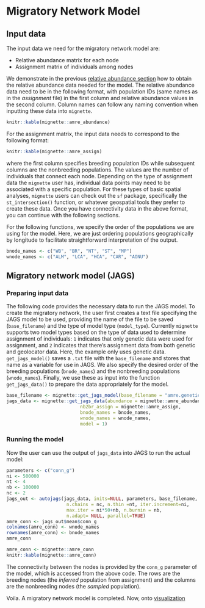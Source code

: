 # Migratory Network Model {#connectivity}

## Input data

The input data we need for the migratory network model are:

* Relative abundance matrix for each node
* Assignment matrix of individuals among nodes

We demonstrate in the previous [relative abundance section](#abundance) how to obtain the relative abundance data needed for the model. The relative abundance data need to be in the following format, with population IDs (same names as in the *assignment* file) in the first column and relative abundance values in the second column. Column names can follow any naming convention when inputting these data into `mignette`.

```r
knitr::kable(mignette::amre_abundance)
```

For the assignment matrix, the input data needs to correspond to the following format:

```r
knitr::kable(mignette::amre_assign)
```

where the first column specifies breeding population IDs while subsequent columns are the nonbreeding populations. The values are the number of individuals that connect each node. Depending on the type of assignment data the `mignette` user has, individual data points may need to be associated with a specific population. For these types of basic spatial analyses, `mignette` users can check out the `sf` package, specifically the `st_intersection()` function, or whatever geospatial tools they prefer to create these data. Once you have connectivity data in the above format, you can continue with the following sections.

For the following functions, we specify the order of the populations we are using for the model. Here, we are just ordering populations geographically by longitude to facilitate straightforward interpretation of the output.

```r
bnode_names <- c("WB", "BR", "NT", "ST", "MP")
wnode_names <- c("ALM", "LCA", "HCA", "CAR", "AONU")
```

## Migratory network model (JAGS)

### Preparing input data

The following code provides the necessary data to run the JAGS model. To create the migratory network, the user first creates a text file specifying the JAGS model to be used, providing the name of the file to be saved (`base_filename`) and the type of model type (`model_type`). Currently `mignette` supports two model types based on the type of data used to determine assignment of individuals: `1` indicates that only genetic data were used for assignment, and `2` indicates that there's assignment data from both genetic and geolocator data. Here, the example only uses genetic data. `get_jags_model()` saves a `.txt` file with the `base_filename` and stores that name as a variable for use in JAGS. We also specify the desired order of the breeding populations (`bnode_names`) and the nonbreeding populations (`wnode_names`). Finally, we use these as input into the function `get_jags_data()` to prepare the data appropriately for the model.

```r
base_filename <- mignette::get_jags_model(base_filename = "amre.genetic.model", model = 1)
jags_data <- mignette::get_jags_data(abundance = mignette::amre_abundance, 
                           nb2br_assign = mignette::amre_assign,
                           bnode_names = bnode_names, 
                           wnode_names = wnode_names,
                           model = 1)
```


### Running the model

Now the user can use the output of `jags_data` into JAGS to run the actual model:

```r
parameters <- c("conn_g")
ni <- 500000
nt <- 4
nb <- 100000
nc <- 2
jags_out <- autojags(jags_data, inits=NULL, parameters, base_filename,
                      n.chains = nc, n.thin =nt, iter.increment=ni,
                      max.iter = ni*50+nb, n.burnin = nb,
                      n.adapt= NULL, parallel=TRUE)
amre_conn <- jags_out$mean$conn_g
colnames(amre_conn) <- wnode_names
rownames(amre_conn) <- bnode_names
amre_conn
```

```r
amre_conn <- mignette::amre_conn
knitr::kable(mignette::amre_conn)
```

The connectivity between the nodes is provided by the `conn_g` parameter of the model, which is accessed from the above code. The rows are the breeding nodes (the *inferred* population from assignment) and the columns are the nonbreeding nodes (the *sampled* population).

Voila. A migratory network model is completed. Now, onto [visualization](#visualization)

